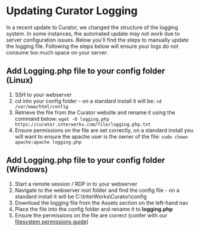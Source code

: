 # Updating Curator Logging

In a recent update to Curator, we changed the structure of the logging system.  In some instances, the
automated update may not work due to server configuration issues.  Below you'll find the steps to manually
update the logging file.  Following the steps below will ensure your logs do not consume too much space on
your server.

## Add Logging.php file to your config folder (Linux)

1. SSH to your webserver
2. cd into your config folder - on a standard install it will be: `cd /var/www/html/config`
3. Retrieve the file from the Curator website and rename it using the command below:
    `wget -O logging.php https://curator.interworks.com/file/logging.php.txt`
4. Ensure permissions on the file are set correctly, on a standard install you will want to ensure the apache
user is the owner of the file:
    `sudo chown apache:apache logging.php`

## Add Logging.php file to your config folder (Windows)

1. Start a remote session / RDP in to your webserver
2. Navigate to the webserver root folder and find the config file - on a standard install it will be C:\InterWorks\Curator\config
3. Download the logging file from the Assets section on the left-hand nav
4. Place the file into the config folder and rename it to **logging.php**
5. Ensure the permissions on the file are correct (confer with our [filesystem permissions guide](https://curator.interworks.com/page/kb/server-management/system-administration/filesystem-permissions/1201))

